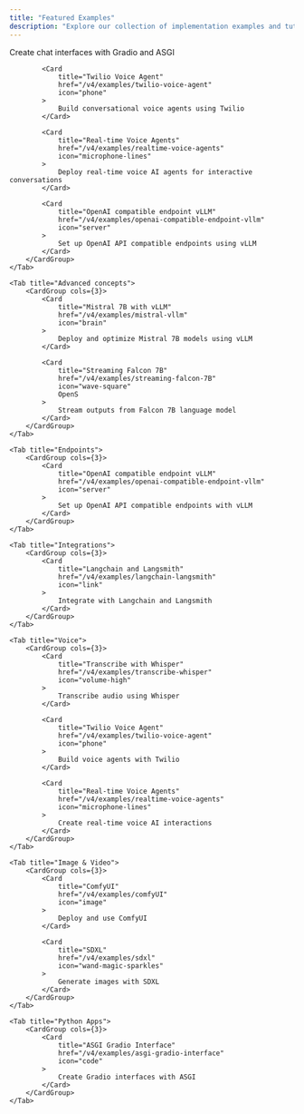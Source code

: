 ```yaml
---
title: "Featured Examples"
description: "Explore our collection of implementation examples and tutorials"
---
```


<Tabs>
    <Tab title="Featured" value="featured">
        <CardGroup cols={3}>
            <Card
                title="ASGI Gradio Interface"
                href="/v4/examples/asgi-gradio-interface"
                icon="code"
            >
                Create chat interfaces with Gradio and ASGI
            </Card>

            <Card
                title="Twilio Voice Agent"
                href="/v4/examples/twilio-voice-agent"
                icon="phone"
            >
                Build conversational voice agents using Twilio
            </Card>

            <Card
                title="Real-time Voice Agents"
                href="/v4/examples/realtime-voice-agents"
                icon="microphone-lines"
            >
                Deploy real-time voice AI agents for interactive conversations
            </Card>

            <Card
                title="OpenAI compatible endpoint vLLM"
                href="/v4/examples/openai-compatible-endpoint-vllm"
                icon="server"
            >
                Set up OpenAI API compatible endpoints using vLLM
            </Card>
        </CardGroup>
    </Tab>

    <Tab title="Advanced concepts">
        <CardGroup cols={3}>
            <Card
                title="Mistral 7B with vLLM"
                href="/v4/examples/mistral-vllm"
                icon="brain"
            >
                Deploy and optimize Mistral 7B models using vLLM
            </Card>

            <Card
                title="Streaming Falcon 7B"
                href="/v4/examples/streaming-falcon-7B"
                icon="wave-square"
                OpenS
            >
                Stream outputs from Falcon 7B language model
            </Card>
        </CardGroup>
    </Tab>

    <Tab title="Endpoints">
        <CardGroup cols={3}>
            <Card
                title="OpenAI compatible endpoint vLLM"
                href="/v4/examples/openai-compatible-endpoint-vllm"
                icon="server"
            >
                Set up OpenAI API compatible endpoints with vLLM
            </Card>
        </CardGroup>
    </Tab>

    <Tab title="Integrations">
        <CardGroup cols={3}>
            <Card
                title="Langchain and Langsmith"
                href="/v4/examples/langchain-langsmith"
                icon="link"
            >
                Integrate with Langchain and Langsmith
            </Card>
        </CardGroup>
    </Tab>

    <Tab title="Voice">
        <CardGroup cols={3}>
            <Card
                title="Transcribe with Whisper"
                href="/v4/examples/transcribe-whisper"
                icon="volume-high"
            >
                Transcribe audio using Whisper
            </Card>

            <Card
                title="Twilio Voice Agent"
                href="/v4/examples/twilio-voice-agent"
                icon="phone"
            >
                Build voice agents with Twilio
            </Card>

            <Card
                title="Real-time Voice Agents"
                href="/v4/examples/realtime-voice-agents"
                icon="microphone-lines"
            >
                Create real-time voice AI interactions
            </Card>
        </CardGroup>
    </Tab>

    <Tab title="Image & Video">
        <CardGroup cols={3}>
            <Card
                title="ComfyUI"
                href="/v4/examples/comfyUI"
                icon="image"
            >
                Deploy and use ComfyUI
            </Card>

            <Card
                title="SDXL"
                href="/v4/examples/sdxl"
                icon="wand-magic-sparkles"
            >
                Generate images with SDXL
            </Card>
        </CardGroup>
    </Tab>

    <Tab title="Python Apps">
        <CardGroup cols={3}>
            <Card
                title="ASGI Gradio Interface"
                href="/v4/examples/asgi-gradio-interface"
                icon="code"
            >
                Create Gradio interfaces with ASGI
            </Card>
        </CardGroup>
    </Tab>

</Tabs>
